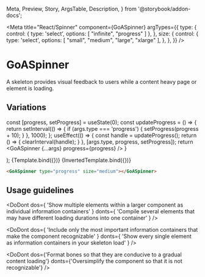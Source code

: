 
  Meta,
  Preview,
  Story,
  ArgsTable,
  Description,
} from '@storybook/addon-docs';

<Meta
  title="React/Spinner"
  component={GoASpinner}
  argTypes={{
    type: {
      control: {
        type: 'select',
        options: [ "infinite", "progress" ]
      },
    },
    size: {
      control: {
        type: 'select',
        options: [ "small", "medium", "large", "xlarge" ],
      },
    },
  }}
/>

# GoASpinner

A skeleton provides visual feedback to users while a content heavy page or element is loading.

## Variations

  const [progress, setProgress] = useState(0);
  const updateProgress = () => {
    return setInterval(() => {
      if (args.type === 'progress') {
        setProgress(progress + 10);
      }
    }, 1000);
  };
  useEffect(() => {
    const handle = updateProgress();
    return () => {
      clearInterval(handle);
    }
  }, [args.type, progress, setProgress]);
  return <GoASpinner {...args} progress={progress} />
}

  <div style={{backgroundColor: 'var(--color-blue)', padding: '1rem', display: 'inline-block'}}>
    <GoASpinner {...args} />
  </div>
);

<Canvas>
  <Story
    name="Progress"
    args={{
      size: "large",
      type: "progress",
    }}
  >
    {Template.bind({})}
  </Story>
  <Story
    name="Infinite (inverted)"
    args={{
      size: "large",
      invert: true,
      type: "infinite",
    }}
  >
    {InvertedTemplate.bind({})}
  </Story>
</Canvas>

```html
<GoASpinner type="progress" size="medium"></GoASpinner>
```

## Usage guidelines

<DoDont
  dos={
    'Show multiple elements within a larger component as individual information containers'
  }
  donts={
    'Compile several elements that may have different loading durations into one container'
  }
  />

<DoDont
  dos={
    'Include only the most important information containers that make the component recognizable'
  }
  donts={
    'Show every single element as information containers in your skeleton load'
  }
/>

<DoDont
  dos={'Format bones so that they are conducive to a gradual content loading'}
  donts={'Oversimplify the component so that it is not recognizable'}
/>
